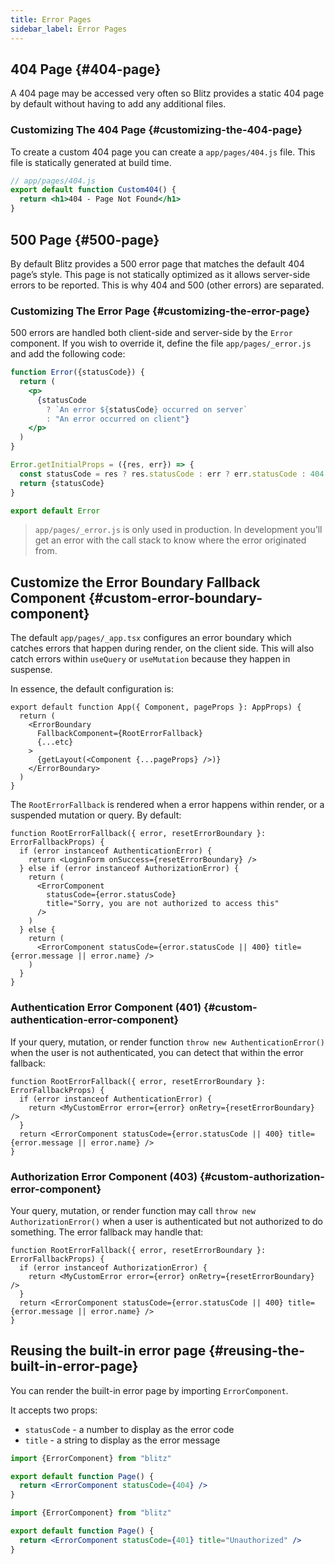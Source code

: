 ```yaml
---
title: Error Pages
sidebar_label: Error Pages
---
```


## 404 Page {#404-page}

A 404 page may be accessed very often so Blitz provides a static 404 page
by default without having to add any additional files.

### Customizing The 404 Page {#customizing-the-404-page}

To create a custom 404 page you can create a `app/pages/404.js` file. This
file is statically generated at build time.

```jsx
// app/pages/404.js
export default function Custom404() {
  return <h1>404 - Page Not Found</h1>
}
```

## 500 Page {#500-page}

By default Blitz provides a 500 error page that matches the default 404
page’s style. This page is not statically optimized as it allows
server-side errors to be reported. This is why 404 and 500 (other errors)
are separated.

### Customizing The Error Page {#customizing-the-error-page}

500 errors are handled both client-side and server-side by the `Error`
component. If you wish to override it, define the file
`app/pages/_error.js` and add the following code:

```jsx
function Error({statusCode}) {
  return (
    <p>
      {statusCode
        ? `An error ${statusCode} occurred on server`
        : "An error occurred on client"}
    </p>
  )
}

Error.getInitialProps = ({res, err}) => {
  const statusCode = res ? res.statusCode : err ? err.statusCode : 404
  return {statusCode}
}

export default Error
```

> `app/pages/_error.js` is only used in production. In development you’ll
> get an error with the call stack to know where the error originated
> from.

## Customize the Error Boundary Fallback Component {#custom-error-boundary-component}

The default `app/pages/_app.tsx` configures an error boundary which catches errors that happen during render, on the client side. This will also catch errors within `useQuery` or `useMutation` because they happen in suspense.

In essence, the default configuration is:

```tsx
export default function App({ Component, pageProps }: AppProps) {
  return (
    <ErrorBoundary
      FallbackComponent={RootErrorFallback}
      {...etc}
    >
      {getLayout(<Component {...pageProps} />)}
    </ErrorBoundary>
  )
}
```

The `RootErrorFallback` is rendered when a error happens within render, or a suspended mutation or query. By default:

```tsx
function RootErrorFallback({ error, resetErrorBoundary }: ErrorFallbackProps) {
  if (error instanceof AuthenticationError) {
    return <LoginForm onSuccess={resetErrorBoundary} />
  } else if (error instanceof AuthorizationError) {
    return (
      <ErrorComponent
        statusCode={error.statusCode}
        title="Sorry, you are not authorized to access this"
      />
    )
  } else {
    return (
      <ErrorComponent statusCode={error.statusCode || 400} title={error.message || error.name} />
    )
  }
}
```

### Authentication Error Component (401) {#custom-authentication-error-component}

If your query, mutation, or render function `throw new AuthenticationError()` when the user is not authenticated, you can detect that within the error fallback:

```tsx
function RootErrorFallback({ error, resetErrorBoundary }: ErrorFallbackProps) {
  if (error instanceof AuthenticationError) {
    return <MyCustomError error={error} onRetry={resetErrorBoundary} />
  }
  return <ErrorComponent statusCode={error.statusCode || 400} title={error.message || error.name} />
}
```

### Authorization Error Component (403) {#custom-authorization-error-component}

Your query, mutation, or render function may call `throw new AuthorizationError()` when a user is authenticated but not authorized to do something. The error fallback may handle that:

```tsx
function RootErrorFallback({ error, resetErrorBoundary }: ErrorFallbackProps) {
  if (error instanceof AuthorizationError) {
    return <MyCustomError error={error} onRetry={resetErrorBoundary} />
  }
  return <ErrorComponent statusCode={error.statusCode || 400} title={error.message || error.name} />
}
```

## Reusing the built-in error page {#reusing-the-built-in-error-page}

You can render the built-in error page by importing `ErrorComponent`.

It accepts two props:

- `statusCode` - a number to display as the error code
- `title` - a string to display as the error message

```jsx
import {ErrorComponent} from "blitz"

export default function Page() {
  return <ErrorComponent statusCode={404} />
}
```

```jsx
import {ErrorComponent} from "blitz"

export default function Page() {
  return <ErrorComponent statusCode={401} title="Unauthorized" />
}
```
